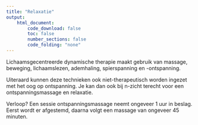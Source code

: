 ```yaml
---
title: "Relaxatie"
output:
    html_document:
        code_download: false
        toc: false
        number_sections: false
        code_folding: "none"
---
```


Lichaamsgecentreerde dynamische therapie maakt gebruik van 
massage, beweging, lichaamslezen, ademhaling, spierspanning en -ontspanning. 

Uiteraard kunnen deze technieken ook niet-therapeutisch worden ingezet met het oog op ontspanning. 
Je kan dan ook bij n-zicht terecht voor een ontspanningsmassage en relaxatie. 

Verloop?
Een sessie ontspanningsmassage neemt ongeveer 1 uur in beslag.
Eerst wordt er afgestemd, daarna volgt een massage van ongeveer 45 minuten.